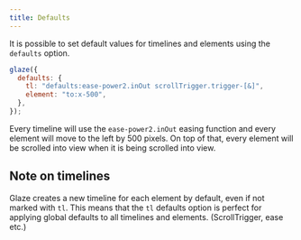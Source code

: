 ```yaml
---
title: Defaults
---
```


It is possible to set default values for timelines and elements using the
`defaults` option.

```js copy
glaze({
  defaults: {
    tl: "defaults:ease-power2.inOut scrollTrigger.trigger-[&]",
    element: "to:x-500",
  },
});
```

Every timeline will use the `ease-power2.inOut` easing function and every
element will move to the left by 500 pixels. On top of that, every element will
be scrolled into view when it is being scrolled into view.

## Note on timelines

Glaze creates a new timeline for each element by default, even if not marked
with `tl`. This means that the `tl` defaults option is perfect for applying
global defaults to all timelines and elements. (ScrollTrigger, ease etc.)
